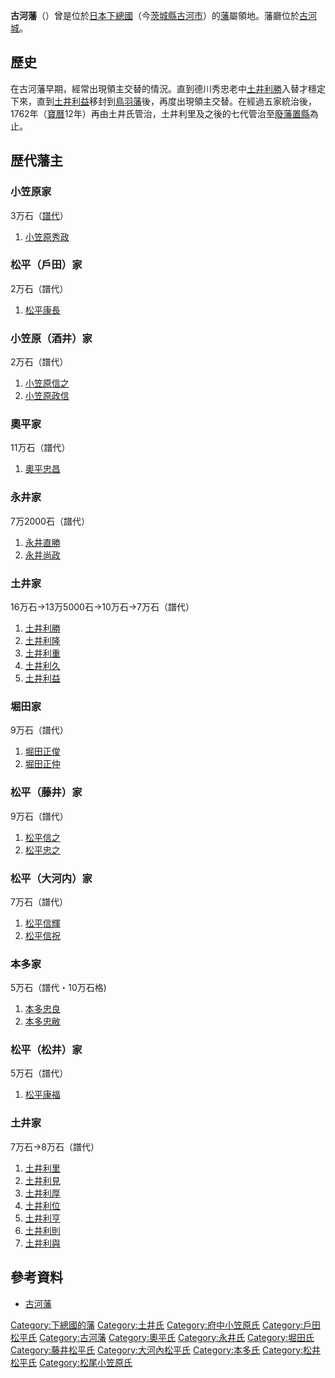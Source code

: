 '''古河藩'''（{{jpn|j=古河藩|hg=こがはん|rm=Koga han|f=y}}）曾是位於[[日本|日本]][[下總國|下總國]]（今[[茨城縣|茨城縣]][[古河市|古河市]]）的[[藩_(日本)|藩]]屬領地。藩廳位於[[古河城|古河城]]。

==歷史==
在古河藩早期，經常出現領主交替的情況。直到德川秀忠老中[[土井利勝|土井利勝]]入替才穩定下來，直到[[土井利益|土井利益]]移封到[[鳥羽藩|鳥羽藩]]後，再度出現領主交替。在經過五家統治後，1762年（[[寶曆_(日本)|寶曆]]12年）再由土井氏管治，土井利里及之後的七代管治至[[廢藩置縣|廢藩置縣]]為止。

== 歴代藩主 ==
=== 小笠原家 ===
3万石（[[譜代|譜代]]）
#[[小笠原秀政|小笠原秀政]]

=== 松平（戶田）家 ===
2万石（譜代）　
#[[松平康長|松平康長]]

=== 小笠原（酒井）家 ===
2万石（譜代）
#[[小笠原信之|小笠原信之]]
#[[小笠原政信|小笠原政信]]

=== 奧平家 ===
11万石（譜代）
#[[奧平忠昌|奧平忠昌]]

=== 永井家 ===
7万2000石（譜代）
#[[永井直勝|永井直勝]]
#[[永井尚政|永井尚政]]

=== 土井家 ===
16万石→13万5000石→10万石→7万石（譜代）
#[[土井利勝|土井利勝]]
#[[土井利隆|土井利隆]]
#[[土井利重|土井利重]]
#[[土井利久|土井利久]]
#[[土井利益|土井利益]]

=== 堀田家 ===
9万石（譜代）
#[[堀田正俊|堀田正俊]]
#[[堀田正仲|堀田正仲]]

=== 松平（藤井）家 ===
9万石（譜代）
#[[松平信之|松平信之]]
#[[松平忠之|松平忠之]]

=== 松平（大河内）家 ===
7万石（譜代）
#[[松平信輝|松平信輝]]
#[[松平信祝|松平信祝]]

=== 本多家 ===
5万石（譜代・10万石格)
#[[本多忠良|本多忠良]]
#[[本多忠敝|本多忠敝]]

=== 松平（松井）家 ===
5万石（譜代）
#[[松平康福|松平康福]]

=== 土井家 ===
7万石→8万石（譜代）
#[[土井利里|土井利里]]
#[[土井利見|土井利見]]
#[[土井利厚|土井利厚]]
#[[土井利位|土井利位]]
#[[土井利亨|土井利亨]]
#[[土井利則|土井利則]]
#[[土井利與|土井利與]]

==參考資料==
*[https://web.archive.org/web/20120128230014/http://www.asahi-net.or.jp/~me4k-skri/han/kantou/koga.html 古河藩]

{{DEFAULTSORT:Koga-han}}
{{江戶時代的藩}}
[[Category:下總國的藩|Category:下總國的藩]]
[[Category:土井氏|Category:土井氏]]
[[Category:府中小笠原氏|Category:府中小笠原氏]]
[[Category:戶田松平氏|Category:戶田松平氏]]
[[Category:古河藩|Category:古河藩]]
[[Category:奧平氏|Category:奧平氏]]
[[Category:永井氏|Category:永井氏]]
[[Category:堀田氏|Category:堀田氏]]
[[Category:藤井松平氏|Category:藤井松平氏]]
[[Category:大河內松平氏|Category:大河內松平氏]]
[[Category:本多氏|Category:本多氏]]
[[Category:松井松平氏|Category:松井松平氏]]
[[Category:松尾小笠原氏|Category:松尾小笠原氏]]